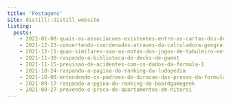 ```yaml
---
title: 'Postagens'
site: distill::distill_website
listing: 
  posts:
    - 2022-01-08-quais-as-associacoes-existentes-entre-as-cartas-dos-decks-de-gwent
    - 2021-12-23-convertendo-coordenadas-atraves-da-calculadora-geografica-do-inpe 
    - 2021-12-11-quao-similares-sao-as-notas-dos-jogos-de-tabuleiro-entre-os-portais-especializados
    - 2021-11-30-raspando-a-biblioteca-de-decks-de-gwent
    - 2021-11-15-previsao-de-acidentes-com-os-dados-da-formula-1
    - 2021-10-24-raspando-a-pagina-do-ranking-da-ludopedia
    - 2021-10-08-entendendo-os-padroes-de-duracao-das-provas-da-formula-1
    - 2021-09-17-raspando-a-pgina-do-ranking-do-boardgamegeek
    - 2021-08-27-prevendo-o-preco-de-apartamentos-em-niteroi
---
```

